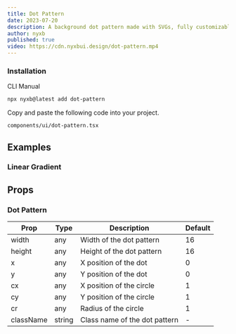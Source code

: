 ```yaml
---
title: Dot Pattern
date: 2023-07-20
description: A background dot pattern made with SVGs, fully customizable using Tailwind CSS.
author: nyxb
published: true
video: https://cdn.nyxbui.design/dot-pattern.mp4
---
```


<ComponentPreview name="dot-pattern-demo" />


### Installation

<Tabs defaultValue="cli">

<TabsList>
  <TabsTrigger value="cli">CLI</TabsTrigger>
  <TabsTrigger value="manual">Manual</TabsTrigger>
</TabsList>
<TabsContent value="cli">

```bash
npx nyxb@latest add dot-pattern
```

</TabsContent>

<TabsContent value="manual">

<Steps>

Copy and paste the following code into your project.

```text
components/ui/dot-pattern.tsx
```

<ComponentSource name="dot-pattern" />

</Steps>

</TabsContent>

</Tabs>

## Examples

### Linear Gradient

<ComponentPreview name="dot-pattern-linear-gradient" />

## Props

### Dot Pattern

| Prop      | Type   | Description                   | Default |
| --------- | ------ | ----------------------------- | ------- |
| width     | any    | Width of the dot pattern      | 16      |
| height    | any    | Height of the dot pattern     | 16      |
| x         | any    | X position of the dot         | 0       |
| y         | any    | Y position of the dot         | 0       |
| cx        | any    | X position of the circle      | 1       |
| cy        | any    | Y position of the circle      | 1       |
| cr        | any    | Radius of the circle          | 1       |
| className | string | Class name of the dot pattern | -       |
